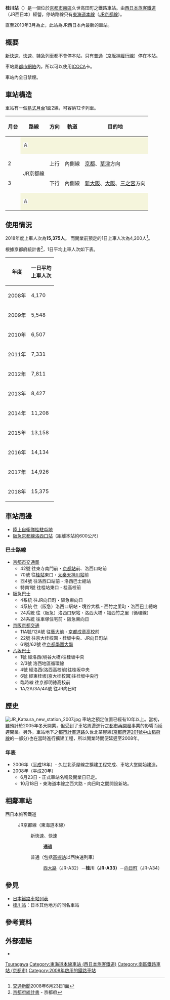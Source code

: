 {{noteTA
|T=zh-tw:桂川車站 (京都府);zh-hk:桂川站 (京都府);zh-cn:桂川站 (京都府);
|1=zh-tw:桂川車站;zh-hk:桂川站;zh-cn:桂川站;
}}
{{about|京都府的桂川站|北海道的桂川站|桂川站 (北海道)|褔岡縣的桂川站|桂川站 (褔岡縣)}}
{{日本車站資訊
|公司色 = #0072bc
|站名 =桂川站
|圖片 =JRW Katsuragawa Station west.jpg
|pxl = 
|圖片說明 = 桂川車站西口
|日文原名 = 桂川
|平假名 = かつらがわ
|羅馬拼音 = Katsuragawa
|電報略號 = カツ
|所在地 = {{JPN}}[[京都府|京都府]][[京都市|京都市]][[南區_(京都市)|南區]]久世高田町6番7號
|啟用年月日 = 2008年（[[平成|平成]]20年）10月18日
|車站構造 = [[地面車站|地面車站]]（跨站式站房）
|月台配置 = 1面2線
|乘客人數 = 11,208
|統計年度 = 2014年
|轉車 = 
|備註 = 設有[[綠色窗口|綠色窗口]]<br />[[File:JR_area_KYO.png|15px]] [[特定都區市內|京都市内]]站
|adjacent = {{Adjacent stations|system=西日本旅客鐵道近畿地域路線|line=KA JR京都線|left=西大路|right=向日町|note-left=JR-A32<br />2.8km|note-mid='''JR-A33'''<br />距離[[東京站|東京]]518.9km<br />距離[[京都站|京都]]5.3km|note-right=JR-A34<br />1.1km}}
}}
'''桂川站'''（{{jpn|j=桂川駅|hg=かつらがわえき|rm=Katsuragawa eki|f=y}}）是一個位於[[京都市|京都市]][[南區_(京都市)|南區]]久世高田町之鐵路車站。由[[西日本旅客鐵道|西日本旅客鐵道]]（JR西日本）經營，停站路線只有[[東海道本線|東海道本線]]（[[JR京都線|JR京都線]]）。

直至2010年3月為止，此站為JR西日本內最新的車站。

== 概要 ==
[[新快速|新快速]]、[[快速列車|快速]]、[[特別急行列車|特急]]列車都不會停本站，只有[[普通列車|普通]]（[[京阪神緩行線|京阪神緩行線]]）停在本站。

車站屬[[都市網絡|都市網絡]]內，所以可以使用[[ICOCA|ICOCA]]卡。

車站內全日禁煙。
== 車站構造 ==
車站有一個[[島式月台|島式月台]]1面2線，可容納12卡列車。

{| class="wikitable" rules="rows"
!月台<!-- 事業者側による呼称 --->!!路線!!方向!!軌道!!目的地
|-
! {{color|gray|1}}
| style="background:beige;"| <span style="display:inline-block; width:1em; line-height:1em; vertical-align:center; text-align:center; background-color:#fafafa; color:gray; font-weight:bold;">A</span> {{color|gray|JR京都線}}
| style="background:beige; text-align:center" | {{color|gray|上行}}
| style="background:beige; text-align:center" | {{color|gray|外側線}}
| style="background:beige;" |{{color|gray|（只限通過列車，不開放）}}
|-
! 2
| rowspan="2"| {{JR西路線記號|K|A}} JR京都線
| style="text-align:center" | 上行
| style="text-align:center" | 內側線
| [[京都站|京都]]、[[草津站_(滋賀縣)|草津]]方向
|-
! 3
| style="text-align:center" | 下行
| style="text-align:center" | 內側線
| [[新大阪站|新大阪]]、[[大阪站|大阪]]、[[三之宮站|三之宮]]方向
|-
! {{color|gray|4}}
| style="background:beige;"| <span style="display:inline-block; width:1em; line-height:1em; vertical-align:center; text-align:center; background-color:#fafafa; color:gray; font-weight:bold;">A</span> {{color|gray|JR京都線}}
| style="background:beige; text-align:center" | {{color|gray|下行}}
| style="background:beige; text-align:center" | {{color|gray|外側線}}
| style="background:beige;" |{{color|gray|（只限通過列車，不開放）}}
|}

== 使用情況 ==
2018年度上車人次為'''15,375人'''。
而開業前預定的1日上車人次為4,200人<ref name="kotsushimbun20080623">[[交通新聞|交通新聞]]2008年6月23日1面</ref>。

根據京都府統計書<ref>[http://www.pref.kyoto.jp/tokei/yearly/tokeisyo/tokeisyotop.html 京都府統計書] {{Wayback|url=http://www.pref.kyoto.jp/tokei/yearly/tokeisyo/tokeisyotop.html |date=20140816022657 }} - 京都府</ref>，1日平均上車人次如下表。
{| class="wikitable" style="text-align:right;"
|-
! 年度 !! 一日平均<br/>上車人次
|-
| 2008年 || 4,170
|-
| 2009年 || 5,548
|-
| 2010年 || 6,507
|-
| 2011年 || 7,331
|-
| 2012年 || 7,811
|-
| 2013年 || 8,427
|-
| 2014年 || 11,208
|-
| 2015年 || 13,158
|-
| 2016年 || 14,134
|-
| 2017年 || 14,926
|-
| 2018年 || 15,375
|}

== 車站周邊 ==
* [[陸上自衛隊|陸上自衛隊]][[桂駐屯地|桂駐屯地]]
* [[阪急京都本線|阪急京都線]][[洛西口站|洛西口站]]（距離本站約600公尺）

=== 巴士路線 ===
* [[京都市交通局|京都市交通局]]
** 42號 往東寺南門前・[[京都站|京都站]]前、洛西口站前
** 70號 往[[桂站|桂站]]東口・[[太秦天神川站|太秦天神川站]]前
** 西4號 往洛西口站前・洛西巴士總站
** 特南1號 往桂站東口・桂高校前
* [[阪急巴士|阪急巴士]]
** 4系統 往JR向日町・阪急東向日
** 4系統 往（阪急）洛西口駅站・境谷大橋・西竹之里町・洛西巴士總站
** 24系統 往（阪急）洛西口駅站・洛西大橋・福西竹之里（循環線）
** 24系統 往車塚住宅前・阪急東向日
* [[京阪京都交通|京阪京都交通]]
** 11A號/12A號 往[[京都藝術大学|藝大前]]・[[京都成章高校|京都成章高校]]前
** 22號 往京大桂校園・桂坂中央、JR向日町站
** 61號/62號 往[[京都學園大學|京都學園大學]]
* [[八坂巴士|八坂巴士]]
** 1號 經洛西(境谷大橋)往桂坂中央
** 2/3號 洛西地區循環線
** 4號 經洛西(洛西高校前)往桂坂中央
** 6號 經東桂坂(京大桂校園)往桂坂中央行
** 臨時線 往京都明徳高校前
** 1A/2A/3A/4A號 往JR向日町

== 歷史 ==
[[File:JR_Katsura_new_station_2007.jpg|thumb]]
車站之預定位置已經有10年以上。當初，雖預計於2005年冬天開業，但受到了車站周邊進行之[[都市再開發|都市再開發]]事業的影響而延遲開業。另外，車站地下之[[都市計畫道路|都市計畫道路]]久世北茶屋線([[京都府道201號中山稻荷線|京都府道201號中山稻荷線]]的一部分)也在當時進行擴建工程，所以開業時間便延遲至2008年。

=== 年表 ===
* 2006年（[[平成|平成]]18年）- 久世北茶屋線之擴建工程完成、車站大堂開始建造。
* 2008年（平成20年）
** 6月23日 - 正式車站名稱及開業日已定。
** 10月18日 - 東海道本線之西大路 - 向日町之間開設新站。

== 相鄰車站 ==
; 西日本旅客鐵道
: {{JR西路線記號|K|A}} JR京都線（東海道本線）
:: {{color|#0072bc|■}}新快速、{{Color|#ff6600|■}}快速
::: '''通過'''
:: {{Color|#999|■}}普通（包括[[高槻站|高槻站]]以西快速列車）
::: [[西大路站|西大路]]（JR-A32）－'''桂川（JR-A33）'''－[[向日町站|向日町]]（JR-A34）

== 參見 ==
* [[日本鐵路車站列表|日本鐵路車站列表]]
* [[桂川站|桂川站]]：日本其他地方的同名車站
== 參考資料 ==
{{Reflist}}
== 外部連結 ==
* {{外部連結/JR西日本車站|0610153|桂川|京都府}}

{{JR京都線}}

{{DEFAULTSORT:Katsuragawa}}
[[Category:日本鐵路車站_Ka|Tsuragawa]]
[[Category:東海道本線車站_(西日本旅客鐵道)|Category:東海道本線車站 (西日本旅客鐵道)]]
[[Category:南區鐵路車站_(京都市)|Category:南區鐵路車站 (京都市)]]
[[Category:2008年啟用的鐵路車站|Category:2008年啟用的鐵路車站]]
